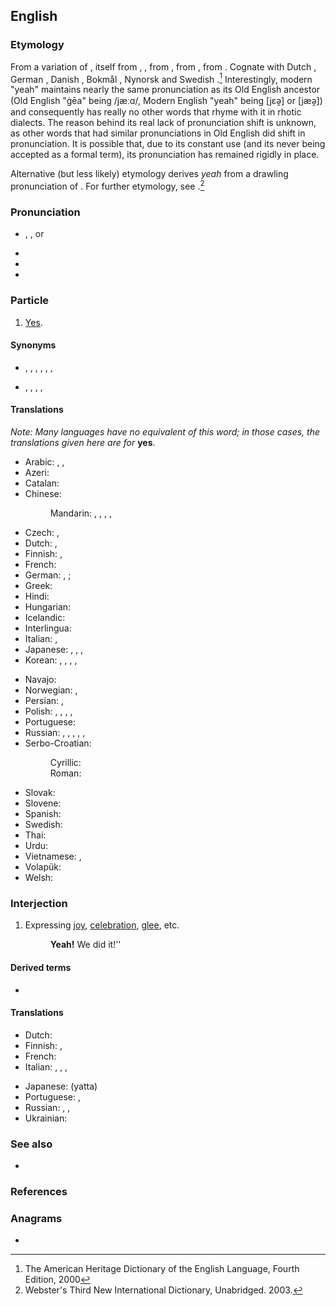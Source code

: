 {{also|þeah}}
==English==
{{wikipedia}}

===Etymology===
{{wikipedia|yes and no}}
From a variation of {{m|en|yea}}, itself from {{etyl|enm|en}} {{m|enm|ya}}, {{m|enm|ye}}, from {{etyl|ang|en}} {{m|ang|ġēa||yes}}, from {{etyl|gem-pro|en}} {{m|gem-pro|*ja||yes; thus, so}}, from {{etyl|ine-pro|en}} {{m|ine-pro|*yē||already}}. Cognate with Dutch {{m|nl|ja}}, German {{m|de|ja}}, Danish {{m|da|ja}}, Bokmål {{m|nb|ja}}, Nynorsk {{m|nn|ja}} and Swedish {{m|sv|ja}}.<ref>The American Heritage Dictionary of the English Language, Fourth Edition, 2000</ref> Interestingly, modern "yeah" maintains nearly the same pronunciation as its Old English ancestor (Old English "ġēa" being /jæːɑ/, Modern English "yeah" being [jɛə̯] or [jæə̯]) and consequently has really no other words that rhyme with it in rhotic dialects. The reason behind its real lack of pronunciation shift is unknown, as other words that had similar pronunciations in Old English did shift in pronunciation. It is possible that, due to its constant use (and its never being accepted as a formal term), its pronunciation has remained rigidly in place.

Alternative (but less likely) etymology derives ''yeah'' from a drawling pronunciation of {{m|en|yes}}. For further etymology, see {{l|en|yes}}.<ref>Webster's Third New International Dictionary, Unabridged. 2003.</ref>

===Pronunciation===
* {{IPA|[jɛə̯]|lang=en}}, {{IPAchar|[jɛ.ə]}}, or {{IPAchar|[jæə̯]}}
* {{audio|en-us-yeah.ogg|Audio (US)|lang=en}}
* {{audio|en-us-yeah-interjection.ogg|Audio (US)|lang=en}}
* {{rhymes|ɛə|lang=en}}

===Particle===
{{en-adv|-}}

# {{lb|en|informal}} [[yes|Yes]].

====Synonyms====
* {{sense|agreement}} {{l|en|yes}}, {{l|en|yep}}, {{l|en|yup}}, {{l|en|aye}}, {{l|en|ya}}, {{l|en|yea}}, {{l|en|uh-huh}}
* {{sense|joy}} {{l|en|hurrah}}, {{l|en|hurray}}, {{l|en|woohoo}}, {{l|en|yay}}, {{l|en|yippee}}<!--etc-->

====Translations====
''Note: Many languages have no equivalent of this word; in those cases, the translations given here are for'' '''yes'''.
{{trans-top|yes}}
* Arabic: {{t|ar|أَيْوَة}} {{qualifier|Eastern Arabic}}, {{t|ar|إِيَّة}} {{qualifier|Western Arabic}}, {{t+|ar|آ}} {{qualifier|Egyptian Arabic}}
* Azeri: {{t|az|həri}}
* Catalan: {{t+|ca|sí}}
* Chinese:
*: Mandarin: {{t+|cmn|是啊|tr=shì a|sc=Hani}}, {{t|cmn|[[對]][[啊]]|sc=Hani}}, {{t|cmn|[[对]][[啊]]|tr=duì a|sc=Hani}}, {{t+|cmn|啊|tr=à|sc=Hani}}, {{t+|cmn|嗯|tr=ǹg|sc=Hani}}
* Czech: {{t+|cs|jo}}, {{t+|cs|no}} <!-- Yes, this is in the right place, "no" means "yeah" or "yep" in Czech, Slovak, Polish -->
* Dutch: {{t+|nl|ja}}, {{t+|nl|jawel}}
* Finnish: {{t+|fi|joo}}, {{t+|fi|juu}}
* French: {{t+|fr|ouais}}
* German: {{qualifier|yeah:}} {{t+|de|jo}}, {{t|de|joa}}; {{qualifier|yes:}} {{t+|de|ja}}
* Greek: {{t+|el|ναι}}
* Hindi: {{t+|hi|हाँ|tr=hā̃|sc=Deva}}
* Hungarian: {{t+|hu|igen}}
* Icelandic: {{t+|is|já}}
* Interlingua: {{t+|ia|si}}
* Italian: {{t+|it|si}}, {{t+|it|già}}
* Japanese: {{t|ja|うん|tr=un}}, {{t+|ja|そう|tr=sō}}, {{t+|ja|ええ|tr=ē}}, {{t+|ja|ああ|tr=ā}}
* Korean: {{t+|ko|응}}, {{t+|ko|네}}, {{t+|ko|예}}, {{t+|ko|응}}, {{t+|ko|어}}
{{trans-mid}}
* Navajo: {{t|nv|wehee}}
* Norwegian: {{t+|no|ja}}, {{t|no|yeah}}
* Persian: {{t+|fa|بله|tr=bale}}, {{t+|fa|آره|tr=âre|sc=fa-Arab}}
* Polish: {{t+|pl|tak}}, {{t+|pl|no}}<!-- Yes, this is in the right place, "no" means "yeah" or "yep" in Czech, Slovak, Polish -->, {{t+|pl|ta|m}} {{qualifier|colloquial}}, {{t+|pl|aha|m}}, {{t+|pl|acha}}
* Portuguese: {{t+|pt|sim}}
* Russian: {{t+|ru|ага́}}, {{t+|ru|ага́|tr=ahá}}, {{t+|ru|угу́}}, {{t+|ru|угу́|tr=uhú}}, {{t+|ru|так}}, {{t+|ru|ну}}
* Serbo-Croatian: {{t+|sh|da}} {{t+|sh|da}}
*: Cyrillic: {{t|sh|dа|sc=Cyrl}}
*: Roman: {{t+|sh|da|sc=Latn}}
* Slovak: {{t|sk|no}} <!-- Yes, this is in the right place, "no" means "yeah" or "yep" in Czech, Slovak, Polish -->
* Slovene: {{t+|sl|ja}}
* Spanish: {{t+|es|sí}}
* Swedish: {{t+|sv|ja|n}}
* Thai: {{t+|th|เออ}}
* Urdu: {{t|ur|ہاں|tr=hā̃|sc=ur-Arab}}
* Vietnamese: {{t|vi|ừ}} {{qualifier|informal}}, {{t+|vi|ờ}} {{qualifier|informal}}
* Volapük: {{t+|vo|si}}
* Welsh: {{t|cy|iah}}
{{trans-bottom}}

===Interjection===
{{en-interj}}

# Expressing [[joy]], [[celebration]], [[glee]], etc.
#: '''Yeah!''' We did it!''

====Derived terms====
* {{l|en|yeah right}}

====Translations====
{{trans-top|expressing joy}}
* Dutch: {{t+|nl|euh}}
* Finnish: {{t+|fi|jee}}, {{t+|fi|joo}}
* French: {{t+|fr|ouais}}
* Italian: {{t+|it|sì}}, {{t+|it|vai}}, {{t+|it|evvai}}, {{t|it|evviva}}
{{trans-mid}}
* Japanese: {{t|ja|やった}} (yatta)
* Portuguese: {{t+|pt|é!}}, {{t|pt|isso aí!}}
* Russian: {{t+|ru|да!}}, {{t+|ru|ура́!}}, {{t|ru|э-ге́й!}}
* Ukrainian: {{t+|uk|так}}
{{trans-bottom}}

===See also===
* {{l|en|yes}}

===References===
<references/>

===Anagrams===
* {{anagrams|en|Haye|haye|heya}}